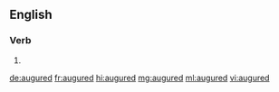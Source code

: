 ==English==

===Verb===
{{head|en|verb form}}

# {{en-past of|augur}}

[[de:augured]]
[[fr:augured]]
[[hi:augured]]
[[mg:augured]]
[[ml:augured]]
[[vi:augured]]